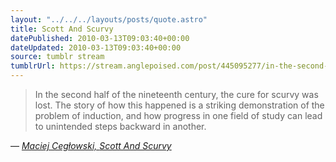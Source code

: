 ```yaml
---
layout: "../../../layouts/posts/quote.astro"
title: Scott And Scurvy
datePublished: 2010-03-13T09:03:40+00:00
dateUpdated: 2010-03-13T09:03:40+00:00
source: tumblr stream
tumblrUrl: https://stream.anglepoised.com/post/445095277/in-the-second-half-of-the-nineteenth-century-the
---
```


> In the second half of the nineteenth century, the cure for scurvy was lost. The story of how this happened is a striking demonstration of the problem of induction, and how progress in one field of study can lead to unintended steps backward in another.

— <cite>[Maciej Cegłowski, _Scott And Scurvy_](https://idlewords.com/2010/03/scott_and_scurvy.htm)</cite>
